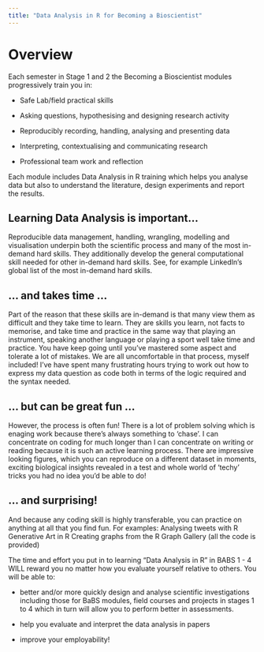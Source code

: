 ```yaml
---
title: "Data Analysis in R for Becoming a Bioscientist"
---
```


# Overview

Each semester in Stage 1 and 2 the Becoming a Bioscientist modules progressively train you in:

-   Safe Lab/field practical skills

-   Asking questions, hypothesising and designing research activity

-   Reproducibly recording, handling, analysing and presenting data

-   Interpreting, contextualising and communicating research

-   Professional team work and reflection


Each module includes Data Analysis in R training which helps you analyse data but also to understand the literature, design experiments and report the results.


## Learning Data Analysis is important...

Reproducible data management, handling, wrangling, modelling and visualisation underpin both the scientific process and many of the most in-demand hard skills. They additionally develop the general computational skill needed for other in-demand hard skills. See, for example LinkedIn's global list of the most in-demand hard skills.

## ... and takes time ...

Part of the reason that these skills are in-demand is that many view them as difficult and they take time to learn. They are skills you learn, not facts to memorise, and take time and practice in the same way that playing an instrument, speaking another language or playing a sport well take time and practice. You have keep going until you've mastered some aspect and tolerate a lot of mistakes. We are all uncomfortable in that process, myself included! I've have spent many frustrating hours trying to work out how to express my data question as code both in terms of the logic required and the syntax needed.

## ... but can be great fun ...

However, the process is often fun! There is a lot of problem solving which is enaging work because there's always something to 'chase'. I can concentrate on coding for much longer than I can concentrate on writing or reading because it is such an active learning process. There are impressive looking figures, which you can reproduce on a different dataset in moments, exciting biological insights revealed in a test and whole world of 'techy' tricks you had no idea you'd be able to do!

## ... and surprising!

And because any coding skill is highly transferable, you can practice on anything at all that you find fun. For examples: Analysing tweets with R Generative Art in R Creating graphs from the R Graph Gallery (all the code is provided)

The time and effort you put in to learning "Data Analysis in R" in BABS 1 - 4 WILL reward you no matter how you evaluate yourself relative to others. You will be able to:

-    better and/or more quickly design and analyse scientific investigations including those for BaBS modules, field courses and projects in stages 1 to 4 which in turn will allow you to perform better in assessments.

-   help you evaluate and interpret the data analysis in papers

-   improve your employability!
